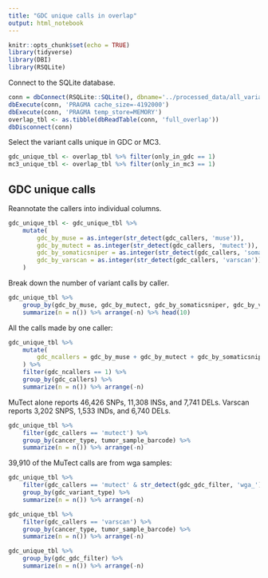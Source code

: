 ```yaml
---
title: "GDC unique calls in overlap"
output: html_notebook
---
```



```r
knitr::opts_chunk$set(echo = TRUE)
library(tidyverse)
library(DBI)
library(RSQLite)
```

Connect to the SQLite database.
```r
conn = dbConnect(RSQLite::SQLite(), dbname='../processed_data/all_variants.sqlite')
dbExecute(conn, 'PRAGMA cache_size=-4192000')
dbExecute(conn, 'PRAGMA temp_store=MEMORY')
overlap_tbl <- as.tibble(dbReadTable(conn, 'full_overlap'))
dbDisconnect(conn)
```

Select the variant calls unique in GDC or MC3.
```r
gdc_unique_tbl <- overlap_tbl %>% filter(only_in_gdc == 1)
mc3_unique_tbl <- overlap_tbl %>% filter(only_in_mc3 == 1)
```


## GDC unique calls

Reannotate the callers into individual columns.
```r
gdc_unique_tbl <- gdc_unique_tbl %>%
    mutate(
        gdc_by_muse = as.integer(str_detect(gdc_callers, 'muse')),
        gdc_by_mutect = as.integer(str_detect(gdc_callers, 'mutect')),
        gdc_by_somaticsniper = as.integer(str_detect(gdc_callers, 'somaticsniper')),
        gdc_by_varscan = as.integer(str_detect(gdc_callers, 'varscan'))
    )
```


Break down the number of variant calls by caller.
```r
gdc_unique_tbl %>% 
    group_by(gdc_by_muse, gdc_by_mutect, gdc_by_somaticsniper, gdc_by_varscan, gdc_variant_type) %>% 
    summarize(n = n()) %>% arrange(-n) %>% head(10)
```

All the calls made by one caller:
```r
gdc_unique_tbl %>% 
    mutate(
        gdc_ncallers = gdc_by_muse + gdc_by_mutect + gdc_by_somaticsniper + gdc_by_varscan
    ) %>%
    filter(gdc_ncallers == 1) %>%
    group_by(gdc_callers) %>%
    summarize(n = n()) %>% arrange(-n)
```

MuTect alone reports 46,426 SNPs, 11,308 INSs, and 7,741 DELs. Varscan reports 3,202 SNPS, 1,533 INDs, and 6,740 DELs.


```r
gdc_unique_tbl %>%
    filter(gdc_callers == 'mutect') %>%
    group_by(cancer_type, tumor_sample_barcode) %>%
    summarize(n = n()) %>% arrange(-n)
```

39,910 of the MuTect calls are from wga samples:
```r
gdc_unique_tbl %>%
    filter(gdc_callers == 'mutect' & str_detect(gdc_gdc_filter, 'wga_')) %>%
    group_by(gdc_variant_type) %>%
    summarize(n = n()) %>% arrange(-n)
```


```r
gdc_unique_tbl %>%
    filter(gdc_callers == 'varscan') %>%
    group_by(cancer_type, tumor_sample_barcode) %>%
    summarize(n = n()) %>% arrange(-n)
```

```r
gdc_unique_tbl %>%
    group_by(gdc_gdc_filter) %>%
    summarize(n = n()) %>% arrange(-n)
```

